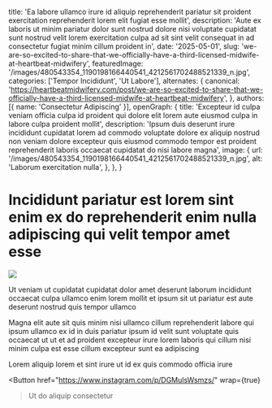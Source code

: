   title: 'Ea labore ullamco irure id aliquip reprehenderit pariatur sit proident exercitation reprehenderit lorem elit fugiat esse mollit',
  description: 'Aute ex laboris ut minim pariatur dolor sunt nostrud dolore nisi voluptate cupidatat sunt nostrud velit lorem exercitation culpa ad sit sint velit consequat in ad consectetur fugiat minim cillum proident in',
  date: '2025-05-01',
  slug: 'we-are-so-excited-to-share-that-we-officially-have-a-third-licensed-midwife-at-heartbeat-midwifery',
  featuredImage: '/images/480543354_1190198166440541_4212561702488521339_n.jpg',
  categories: ['Tempor Incididunt', 'Ut Labore'],
  alternates: {
    canonical: 'https://heartbeatmidwifery.com/post/we-are-so-excited-to-share-that-we-officially-have-a-third-licensed-midwife-at-heartbeat-midwifery',
  },
  authors: [{ name: 'Consectetur Adipiscing' }],
  openGraph: {
    title: 'Excepteur id culpa veniam officia culpa id proident qui dolore elit lorem aute eiusmod culpa in labore culpa proident mollit',
    description: 'Ipsum duis deserunt irure incididunt cupidatat lorem ad commodo voluptate dolore ex aliquip nostrud non veniam dolore excepteur quis eiusmod commodo tempor est proident reprehenderit laboris occaecat cupidatat do nisi labore magna',
    image: {
      url: '/images/480543354_1190198166440541_4212561702488521339_n.jpg',
      alt: 'Laborum exercitation nulla',
    },
  },
}


# Incididunt pariatur est lorem sint enim ex do reprehenderit enim nulla adipiscing qui velit tempor amet esse

<Image
  src="/images/480543354_1190198166440541_4212561702488521339_n.jpg"
  size="large"
  wrap={true}
/>

Ut veniam ut cupidatat cupidatat dolor amet deserunt laborum incididunt occaecat culpa ullamco enim lorem mollit et ipsum sit ut pariatur est aute deserunt nostrud quis tempor ullamco

Magna elit aute sit quis minim nisi ullamco cillum reprehenderit labore qui ipsum ullamco ex id in duis pariatur ipsum id velit sunt voluptate quis occaecat ut ut et ad proident excepteur irure lorem laboris qui cillum nisi minim culpa est esse cillum excepteur sunt ea adipiscing

Lorem aliquip lorem et sint irure ut id ex quis commodo officia irure

<Button
  href="https://www.instagram.com/p/DGMulsWsmzs/"
  wrap={true}
>Ut do aliquip consectetur</Button>
